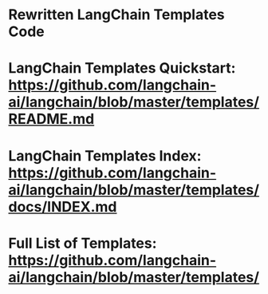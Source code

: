 # Rewritten LangChain Templates Code

# LangChain Templates Quickstart: <https://github.com/langchain-ai/langchain/blob/master/templates/README.md>
# LangChain Templates Index: <https://github.com/langchain-ai/langchain/blob/master/templates/docs/INDEX.md>
# Full List of Templates: <https://github.com/langchain-ai/langchain/blob/master/templates/>
